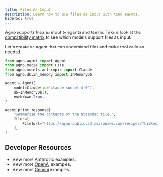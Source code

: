```yaml
---
title: Files As Input
description: Learn how to use files as input with Agno agents.
hideToc: true
---
```


Agno supports files as input to agents and teams.  Take a look at the [compatibility matrix](/concepts/models/compatibility#multimodal-support) to see which models support files as input.

Let's create an agent that can understand files and make tool calls as needed.

```python
from agno.agent import Agent
from agno.media import File
from agno.models.anthropic import Claude
from agno.db.in_memory import InMemoryDb

agent = Agent(
    model=Claude(id="claude-sonnet-4-0"),
    db=InMemoryDb(),
    markdown=True,
)

agent.print_response(
    "Summarize the contents of the attached file.",
    files=[
        File(url="https://agno-public.s3.amazonaws.com/recipes/ThaiRecipes.pdf"),
    ],
)
```

## Developer Resources

- View more [Anthropic](/examples/models/anthropic/pdf_input_url) examples.
- View more [OpenAI](/examples/models/openai/responses/pdf_input_url) examples.
- View more [Gemini](/examples/models/gemini/pdf_input_url) examples.